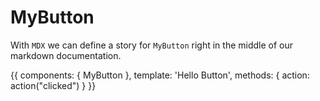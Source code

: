 
<Meta title="MDX|Button" component={MyButton} />

# MyButton

With `MDX` we can define a story for `MyButton` right in the middle of our
markdown documentation.

<Preview>
  <Story name="Mdx Story for MyButton">
    {{
        components: { MyButton },
        template: '<my-button @click="action">Hello Button</my-button>',
        methods: { action: action("clicked") }
    }}
  </Story>
</Preview>
